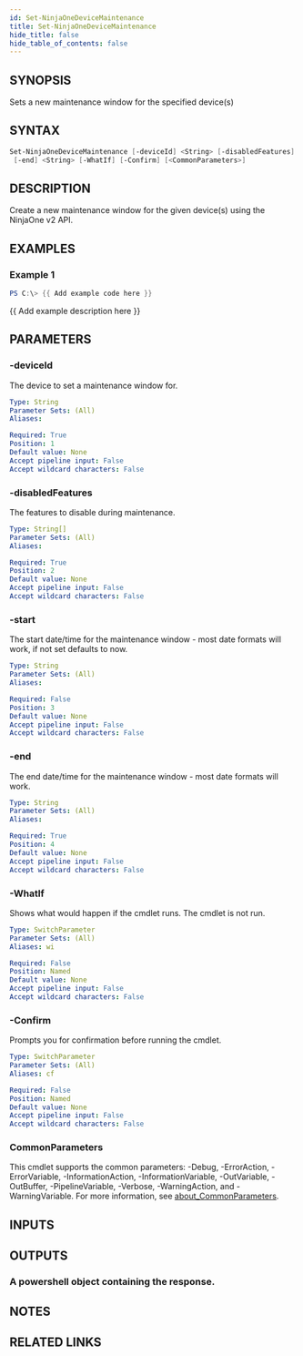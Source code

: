 ```yaml
---
id: Set-NinjaOneDeviceMaintenance
title: Set-NinjaOneDeviceMaintenance
hide_title: false
hide_table_of_contents: false
---
```


## SYNOPSIS

Sets a new maintenance window for the specified device(s)

## SYNTAX

```powershell
Set-NinjaOneDeviceMaintenance [-deviceId] <String> [-disabledFeatures] <String[]> [[-start] <String>]
 [-end] <String> [-WhatIf] [-Confirm] [<CommonParameters>]
```

## DESCRIPTION

Create a new maintenance window for the given device(s) using the NinjaOne v2 API.

## EXAMPLES

### Example 1

```powershell
PS C:\> {{ Add example code here }}
```

{{ Add example description here }}

## PARAMETERS

### -deviceId

The device to set a maintenance window for.

```yaml
Type: String
Parameter Sets: (All)
Aliases:

Required: True
Position: 1
Default value: None
Accept pipeline input: False
Accept wildcard characters: False
```

### -disabledFeatures

The features to disable during maintenance.

```yaml
Type: String[]
Parameter Sets: (All)
Aliases:

Required: True
Position: 2
Default value: None
Accept pipeline input: False
Accept wildcard characters: False
```

### -start

The start date/time for the maintenance window - most date formats will work, if not set defaults to now.

```yaml
Type: String
Parameter Sets: (All)
Aliases:

Required: False
Position: 3
Default value: None
Accept pipeline input: False
Accept wildcard characters: False
```

### -end

The end date/time for the maintenance window - most date formats will work.

```yaml
Type: String
Parameter Sets: (All)
Aliases:

Required: True
Position: 4
Default value: None
Accept pipeline input: False
Accept wildcard characters: False
```

### -WhatIf

Shows what would happen if the cmdlet runs.
The cmdlet is not run.

```yaml
Type: SwitchParameter
Parameter Sets: (All)
Aliases: wi

Required: False
Position: Named
Default value: None
Accept pipeline input: False
Accept wildcard characters: False
```

### -Confirm

Prompts you for confirmation before running the cmdlet.

```yaml
Type: SwitchParameter
Parameter Sets: (All)
Aliases: cf

Required: False
Position: Named
Default value: None
Accept pipeline input: False
Accept wildcard characters: False
```

### CommonParameters

This cmdlet supports the common parameters: -Debug, -ErrorAction, -ErrorVariable, -InformationAction, -InformationVariable, -OutVariable, -OutBuffer, -PipelineVariable, -Verbose, -WarningAction, and -WarningVariable. For more information, see [about_CommonParameters](http://go.microsoft.com/fwlink/?LinkID=113216).

## INPUTS

## OUTPUTS

### A powershell object containing the response.

## NOTES

## RELATED LINKS
